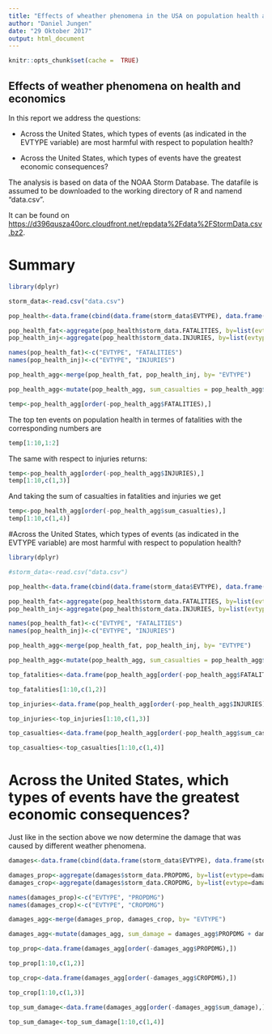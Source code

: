 ---
title: "Effects of wheather phenomena in the USA on population health and economincs"
author: "Daniel Jungen"
date: "29 Oktober 2017"
output: html_document
---

```{r setup, include=FALSE}
knitr::opts_chunk$set(cache =  TRUE)
```

## Effects of weather phenomena on health and economics

In this report we address the questions:

- Across the United States, which types of events (as indicated in the EVTYPE variable) are most harmful with respect to population health?

- Across the United States, which types of events have the greatest economic consequences?

The analysis is based on data of the NOAA Storm Database. The datafile is assumed to be downloaded to the working directory of R and namend "data.csv".

It can be found on <https://d396qusza40orc.cloudfront.net/repdata%2Fdata%2FStormData.csv.bz2>.

# Summary

```{r echo =TRUE}
library(dplyr)

storm_data<-read.csv("data.csv")

pop_health<-data.frame(cbind(data.frame(storm_data$EVTYPE), data.frame(storm_data$FATALITIES), data.frame(storm_data$INJURIES)))

pop_health_fat<-aggregate(pop_health$storm_data.FATALITIES, by=list(evtype=pop_health$storm_data.EVTYPE), FUN=sum )
pop_health_inj<-aggregate(pop_health$storm_data.INJURIES, by=list(evtype=pop_health$storm_data.EVTYPE), FUN=sum )

names(pop_health_fat)<-c("EVTYPE", "FATALITIES")
names(pop_health_inj)<-c("EVTYPE", "INJURIES")

pop_health_agg<-merge(pop_health_fat, pop_health_inj, by= "EVTYPE")

pop_health_agg<-mutate(pop_health_agg, sum_casualties = pop_health_agg$FATALITIES+pop_health_agg$INJURIES)

temp<-pop_health_agg[order(-pop_health_agg$FATALITIES),]

```

The top ten events on population health in termes of fatalities with the corresponding numbers are 

```{r echo = TRUE}
temp[1:10,1:2]
```

The same with respect to injuries returns:

```{r echo = TRUE}

temp<-pop_health_agg[order(-pop_health_agg$INJURIES),]
temp[1:10,c(1,3)]
```

And taking the sum of casualties in fatalities and injuries we get

```{r echo = TRUE}
temp<-pop_health_agg[order(-pop_health_agg$sum_casualties),]
temp[1:10,c(1,4)]
```

#Across the United States, which types of events (as indicated in the EVTYPE variable) are most harmful with respect to population health?

```{r echo = TRUE}
library(dplyr)

#storm_data<-read.csv("data.csv")

pop_health<-data.frame(cbind(data.frame(storm_data$EVTYPE), data.frame(storm_data$FATALITIES), data.frame(storm_data$INJURIES)))

pop_health_fat<-aggregate(pop_health$storm_data.FATALITIES, by=list(evtype=pop_health$storm_data.EVTYPE), FUN=sum )
pop_health_inj<-aggregate(pop_health$storm_data.INJURIES, by=list(evtype=pop_health$storm_data.EVTYPE), FUN=sum )

names(pop_health_fat)<-c("EVTYPE", "FATALITIES")
names(pop_health_inj)<-c("EVTYPE", "INJURIES")

pop_health_agg<-merge(pop_health_fat, pop_health_inj, by= "EVTYPE")

pop_health_agg<-mutate(pop_health_agg, sum_casualties = pop_health_agg$FATALITIES+pop_health_agg$INJURIES)

top_fatalities<-data.frame(pop_health_agg[order(-pop_health_agg$FATALITIES),])

top_fatalities[1:10,c(1,2)]

top_injuries<-data.frame(pop_health_agg[order(-pop_health_agg$INJURIES),])

top_injuries<-top_injuries[1:10,c(1,3)]

top_casualties<-data.frame(pop_health_agg[order(-pop_health_agg$sum_casualties),])

top_casualties<-top_casualties[1:10,c(1,4)]

```
# Across the United States, which types of events have the greatest economic consequences?

Just like in the section above we now determine the damage that was caused by different weather phenomena.

```{r}
damages<-data.frame(cbind(data.frame(storm_data$EVTYPE), data.frame(storm_data$PROPDMG), data.frame(storm_data$CROPDMG)))

damages_prop<-aggregate(damages$storm_data.PROPDMG, by=list(evtype=damages$storm_data.EVTYPE), FUN=sum )
damages_crop<-aggregate(damages$storm_data.CROPDMG, by=list(evtype=damages$storm_data.EVTYPE), FUN=sum )

names(damages_prop)<-c("EVTYPE", "PROPDMG")
names(damages_crop)<-c("EVTYPE", "CROPDMG")

damages_agg<-merge(damages_prop, damages_crop, by= "EVTYPE")

damages_agg<-mutate(damages_agg, sum_damage = damages_agg$PROPDMG + damages_agg$CROPDMG)

top_prop<-data.frame(damages_agg[order(-damages_agg$PROPDMG),])

top_prop[1:10,c(1,2)]

top_crop<-data.frame(damages_agg[order(-damages_agg$CROPDMG),])

top_crop[1:10,c(1,3)]

top_sum_damage<-data.frame(damages_agg[order(-damages_agg$sum_damage),])

top_sum_damage<-top_sum_damage[1:10,c(1,4)]
```

